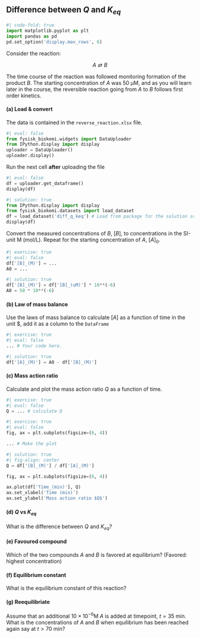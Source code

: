 ## Difference between $Q$ and $K_{eq}$

```python
#| code-fold: true
import matplotlib.pyplot as plt
import pandas as pd
pd.set_option('display.max_rows', 6)
```

Consider the reaction:

$$
A \rightleftarrows B
$$

The time course of the reaction was followed monitoring formation of the product $B$. The starting concentration of $A$ was 50 µM, and as you will learn later in the course, the reversible reaction going from $A$ to $B$ follows first order kinetics. 

#### (a) Load & convert

The data is contained in the `reverse_reaction.xlsx` file.

```python
#| eval: false
from fysisk_biokemi.widgets import DataUploader
from IPython.display import display 
uploader = DataUploader()
uploader.display()
```

Run the next cell **after** uploading the file

```python
#| eval: false
df = uploader.get_dataframe()
display(df)
```

```python
#| solution: true
from IPython.display import display 
from fysisk_biokemi.datasets import load_dataset
df = load_dataset('diff_q_keq') # Load from package for the solution so it doesn't require to interact.
display(df)
```

Convert the measured concentrations of $B$, $[B]$, to concentrations in the SI-unit $\mathrm{M} \ (\mathrm{mol/L})$. Repeat for the starting concentration of $A$, $[A]_0$.

```python
#| exercise: true
#| eval: false
df['[B]_(M)'] = ...
A0 = ...
```

```python
#| solution: true
df['[B]_(M)'] = df['[B]_(uM)'] * 10**(-6)
A0 = 50 * 10**(-6)
```


#### (b) Law of mass balance

Use the laws of mass balance to calculate $[A]$ as a function of time in the unit $\mathrm{M}, 
add it as a column to the `DataFrame` 

```python
#| exercise: true
#| eval: false
... # Your code here.
```

```python
#| solution: true
df['[A]_(M)'] = A0 - df['[B]_(M)']
```

#### (c) Mass action ratio

Calculate and plot the mass action ratio $Q$ as a function of time.

```python
#| exercise: true
#| eval: false
Q = ... # calculate Q 
```

```python
#| exercise: true
#| eval: false
fig, ax = plt.subplots(figsize=(6, 4))

... # Make the plot
```

```python
#| solution: true
#| fig-align: center
Q = df['[B]_(M)'] / df['[A]_(M)']

fig, ax = plt.subplots(figsize=(6, 4))

ax.plot(df['Time_(min)'], Q)
ax.set_xlabel('Time (min)')
ax.set_ylabel('Mass action ratio $Q$')
```

#### (d) $Q$ vs $K_{eq}$

What is the difference between $Q$ and $K_{eq}$? 

#### (e) Favoured compound

Which of the two compounds $A$ and $B$ is favored at equilibrium? (Favored: highest concentration)

#### (f) Equilibrium constant

What is the equilibrium constant of this reaction?

#### (g) Reequilibriate

Assume that an additional $10 \times 10^{-6} \mathrm{M}$ $A$ is added at timepoint, $t=35$ min. What is the concentrations of $A$ and $B$ when equilibrium has been reached again say at $t > 70$ min?

 
